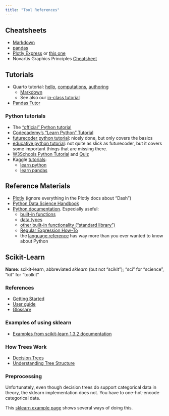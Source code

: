 ```yaml
---
title: "Tool References"
---
```


## Cheatsheets

- [Markdown](https://github.com/adam-p/markdown-here/wiki/Markdown-Cheatsheet)
- [pandas](https://pandas.pydata.org/Pandas_Cheat_Sheet.pdf)
- [Plotly Express](https://franzdiebold.github.io/plotly-express-cheat-sheet/Plotly_Express_cheat_sheet.pdf) or [this one](https://www.kaggle.com/code/themlphdstudent/cheat-sheet-plotly-charts)
- Novartis Graphics Principles [Cheatsheet](https://github.com/GraphicsPrinciples/CheatSheet/blob/master/NVSCheatSheet.pdf)

## Tutorials

- Quarto tutorial: [hello](https://quarto.org/docs/get-started/hello/rstudio.html), [computations](https://quarto.org/docs/get-started/computations/rstudio.html), [authoring](https://quarto.org/docs/get-started/authoring/rstudio.html)
  - [Markdown](https://www.markdowntutorial.com/)
  - See also our [in-class tutorial](../units/01intro/quarto.qmd)
- [Pandas Tutor](https://pandastutor.com/index.html)

### Python tutorials

- The ["official" Python tutorial](https://docs.python.org/3/tutorial/index.html)
- [Codecademy’s “Learn Python” Tutorial](https://www.codecademy.com/learn/learn-python)
- [futurecoder python tutorial](https://futurecoder.io/): nicely done, but only covers the basics
- [educative python tutorial](https://www.educative.io/courses/learn-python-3-from-scratch): not quite as slick as futurecoder, but it covers some important things that are missing there.
- [W3Schools Python Tutorial](https://www.w3schools.com/python/default.asp) and [Quiz](https://www.w3schools.com/python/python_quiz.asp)
- Kaggle [tutorials](https://www.kaggle.com/learn):
    -   [learn python](https://www.kaggle.com/learn/python)
    -   [learn pandas](https://www.kaggle.com/learn/pandas)

## Reference Materials

- [Plotly](https://plotly.com/python/plotly-express/) (ignore everything in the Plotly docs about "Dash")
- [Python Data Science Handbook](https://jakevdp.github.io/PythonDataScienceHandbook//)
- [Python documentation](https://docs.python.org/3/index.html). Especially useful:
  - [built-in functions](https://docs.python.org/3/library/functions.html)
  - [data types](https://docs.python.org/3/library/stdtypes.html)
  - [other built-in functionality ("standard library")](https://docs.python.org/3/library/index.html)
  - [Regular Expression How-To](https://docs.python.org/3/howto/regex.html)
  - the [language reference](https://docs.python.org/3/reference/index.html) has way more than you ever wanted to know about Python

## Scikit-Learn

**Name**: scikit-learn, abbreviated *sklearn* (but not "scikit"); "sci" for "science", "kit" for "toolkit"

### References

- [Getting Started](https://scikit-learn.org/stable/getting_started.html)
- [User guide](https://scikit-learn.org/stable/user_guide.html)
- [Glossary](https://scikit-learn.org/stable/glossary.html)

### Examples of using sklearn

- [Examples from scikit-learn 1.3.2 documentation](https://scikit-learn.org/stable/auto_examples/index.html)

### How Trees Work

- [Decision Trees](https://scikit-learn.org/stable/modules/tree.html)
- [Understanding Tree Structure](https://scikit-learn.org/stable/auto_examples/tree/plot_unveil_tree_structure.html#sphx-glr-auto-examples-tree-plot-unveil-tree-structure-py)

### Preprocessing

Unfortunately, even though decision trees do support categorical data in theory, the sklearn implementation does not. You have to one-hot-encode categorical data.

This [sklearn example page](https://scikit-learn.org/stable/auto_examples/ensemble/plot_gradient_boosting_categorical.html#sphx-glr-auto-examples-ensemble-plot-gradient-boosting-categorical-py) shows several ways of doing this.
